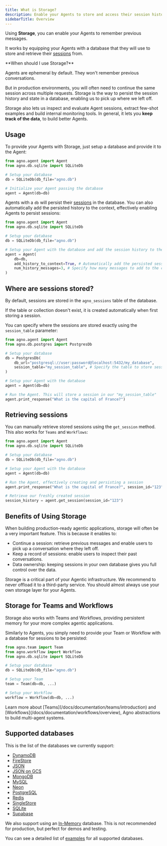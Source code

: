 ```yaml
---
title: What is Storage?
description: Enable your Agents to store and access their session history using a database.
sidebarTitle: Overview
---
```


Using **Storage**, you can enable your Agents to remember previous messages.

It works by equipping your Agents with a database that they will use to store and retrieve their [sessions](/docs/documentation/agents/sessions) from.

<Tip>
**When should I use Storage?**

Agents are ephemeral by default. They won't remember previous conversations.

But in production environments, you will often need to continue the same session across multiple requests. Storage is the way to persist the session history and state in a database, enabling us to pick up where we left off.

Storage also lets us inspect and evaluate Agent sessions, extract few-shot examples and build internal monitoring tools. In general, it lets you **keep track of the data**, to build better Agents.
</Tip>

## Usage

To provide your Agents with Storage, just setup a database and provide it to the Agent:

```python
from agno.agent import Agent
from agno.db.sqlite import SQLiteDb

# Setup your database
db = SQLiteDb(db_file="agno.db")

# Initialize your Agent passing the database
agent = Agent(db=db)
```

Agents with a `db` will persist their [sessions](/docs/documentation/agents/sessions) in the database. You can also automatically add the persisted history to the context, effectively enabling Agents to persist sessions:

```python
from agno.agent import Agent
from agno.db.sqlite import SQLiteDb

# Setup your database
db = SQLiteDb(db_file="agno.db")

# Setup your Agent with the database and add the session history to the context
agent = Agent(
    db=db,
    add_history_to_context=True, # Automatically add the persisted session history to the context
    num_history_messages=3, # Specify how many messages to add to the context
)
```

## Where are sessions stored?

By default, sessions are stored in the `agno_sessions` table of the database.

If the table or collection doesn't exist, it is created automatically when first storing a session.

You can specify where the sessions are stored exactly using the `session_table` parameter:

```python
from agno.agent import Agent
from agno.db.postgres import PostgresDb

# Setup your database
db = PostgresDb(
    db_url="postgresql://user:password@localhost:5432/my_database",
    session_table="my_session_table", # Specify the table to store sessions
)

# Setup your Agent with the database
agent = Agent(db=db)

# Run the Agent. This will store a session in our "my_session_table"
agent.print_response("What is the capital of France?")
```

## Retrieving sessions

You can manually retrieve stored sessions using the `get_session` method. This also works for `Teams` and `Workflows`:

```python
from agno.agent import Agent
from agno.db.sqlite import SQLiteDb

# Setup your database
db = SQLiteDb(db_file="agno.db")

# Setup your Agent with the database
agent = Agent(db=db)

# Run the Agent, effectively creating and persisting a session
agent.print_response("What is the capital of France?", session_id="123")

# Retrieve our freshly created session
session_history = agent.get_session(session_id="123")
```

## Benefits of Using Storage

When building production-ready agentic applications, storage will often be a very important feature. This is because it enables to:

- Continue a session: retrieve previous messages and enable users to pick up a conversation where they left off.
- Keep a record of sessions: enable users to inspect their past conversations.
- Data ownership: keeping sessions in your own database gives you full control over the data.

<Warning>
Storage is a critical part of your Agentic infrastructure. We recommend to never offload it to a third-party service. You should almost always use your own storage layer for your Agents.
</Warning>

## Storage for Teams and Workflows

Storage also works with Teams and Workflows, providing persistent memory for your more complex agentic applications.

Similarly to Agents, you simply need to provide your Team or Workflow with a database for sessions to be persisted:

```python
from agno.team import Team
from agno.workflow import Workflow
from agno.db.sqlite import SQLiteDb

# Setup your database
db = SQLiteDb(db_file="agno.db")

# Setup your Team
team = Team(db=db, ...)

# Setup your Workflow
workflow = Workflow(db=db, ...)
```

<Note>
Learn more about [Teams](/docs/documentation/teams/introduction) and [Workflows](/docs/documentation/workflows/overview), Agno abstractions to build multi-agent systems.
</Note>


## Supported databases

This is the list of the databases we currently support:

- [DynamoDB](/docs/documentation/db/dynamodb)
- [FireStore](/docs/documentation/db/firestore)
- [JSON](/docs/documentation/db/json)
- [JSON on GCS](/docs/documentation/db/gcs)
- [MongoDB](/docs/documentation/db/mongodb)
- [MySQL](/docs/documentation/db/mysql)
- [Neon](/docs/documentation/db/neon)
- [PostgreSQL](/docs/documentation/db/postgres)
- [Redis](/docs/documentation/db/redis)
- [SingleStore](/docs/documentation/db/singlestore)
- [SQLite](/docs/documentation/db/sqlite)
- [Supabase](/docs/documentation/db/supabase)

We also support using an [In-Memory](/docs/documentation/db/in_memory) database. This is not recommended for production, but perfect for demos and testing.

You can see a detailed list of [examples](/examples/concepts/db) for all supported databases.